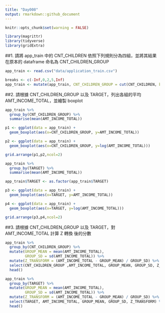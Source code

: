 ```yaml
---
title: "Day008"
output: rmarkdown::github_document
---
```


```r
knitr::opts_chunk$set(warning = FALSE)
```

```r
library(magrittr)
library(tidyverse)
library(gridExtra)
```

##1. 請將 app_train 中的 CNT_CHILDREN 依照下列規則分為四組，並將其結果在原本的 dataframe 命名為 CNT_CHILDREN_GROUP
```r
app_train <- read.csv("data/application_train.csv")
```

```r
breaks <- c(-Inf,0,2,5,Inf)
app_train <- mutate(app_train, CNT_CHILDREN_GROUP = cut(CNT_CHILDREN, breaks = breaks))
```
  
##2. 請根據 CNT_CHILDREN_GROUP 以及 TARGET，列出各組的平均 AMT_INCOME_TOTAL，並繪製 boxplot
```r
app_train %>% 
  group_by(CNT_CHILDREN_GROUP) %>%
  summarise(mean(AMT_INCOME_TOTAL))
```
```r
p1 <- ggplot(data = app_train) +
  geom_boxplot(aes(x=CNT_CHILDREN_GROUP, y=AMT_INCOME_TOTAL)) 

p2 <- ggplot(data = app_train) +
  geom_boxplot(aes(x=CNT_CHILDREN_GROUP, y=log(AMT_INCOME_TOTAL)))

grid.arrange(p1,p2,ncol=2)
```
```r
app_train %>% 
  group_by(TARGET) %>%
  summarise(mean(AMT_INCOME_TOTAL))
```
```r
app_train$TARGET <- as.factor(app_train$TARGET)

p3 <- ggplot(data = app_train) +
  geom_boxplot(aes(x=TARGET, y=AMT_INCOME_TOTAL)) 

p4 <- ggplot(data = app_train) +
  geom_boxplot(aes(x=TARGET, y=log(AMT_INCOME_TOTAL)))

grid.arrange(p3,p4,ncol=2)
```
  
##3. 請根據 CNT_CHILDREN_GROUP 以及 TARGET，對 AMT_INCOME_TOTAL 計算 Z 轉換 後的分數
```r
app_train %>% 
  group_by(CNT_CHILDREN_GROUP) %>%
  mutate(GROUP_MEAN = mean(AMT_INCOME_TOTAL),
         GROUP_SD = sd(AMT_INCOME_TOTAL)) %>%
  mutate(Z_TRANSFORM = (AMT_INCOME_TOTAL - GROUP_MEAN) / GROUP_SD) %>%
  select(CNT_CHILDREN_GROUP ,AMT_INCOME_TOTAL, GROUP_MEAN, GROUP_SD, Z_TRANSFORM) %>%
  head()
```
```r
app_train %>% 
  group_by(TARGET) %>%
  mutate(GROUP_MEAN = mean(AMT_INCOME_TOTAL),
         GROUP_SD = sd(AMT_INCOME_TOTAL)) %>%
  mutate(Z_TRANSFORM = (AMT_INCOME_TOTAL - GROUP_MEAN) / GROUP_SD) %>%
  select(TARGET, AMT_INCOME_TOTAL, GROUP_MEAN, GROUP_SD, Z_TRANSFORM) %>%
  head()
```











